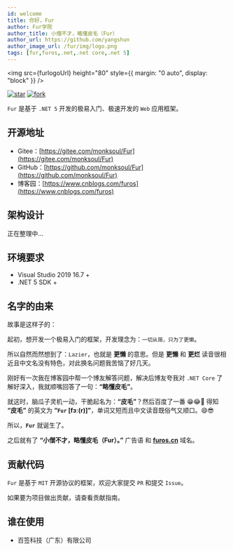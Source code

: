 ```yaml
---
id: welcome
title: 你好，Fur
author: Fur学院
author_title: 小僧不才，略懂皮毛（Fur）
author_url: https://github.com/yangshun
author_image_url: /fur/img/logo.png
tags: [fur,furos,.net,.net core,.net 5]
---
```




<img
  src={furlogoUrl}
  height="80"
  style={{ margin: "0 auto", display: "block" }}
/>

<div style={{textAlign:"center",marginTop:25}}>

[![star](https://gitee.com/monksoul/Fur/badge/star.svg?theme=dark)](https://gitee.com/monksoul/Fur/stargazers) [![fork](https://gitee.com/monksoul/Fur/badge/fork.svg?theme=dark)](https://gitee.com/monksoul/Fur/members)

</div>

<div style={{textAlign:"center"}}>

`Fur` 是基于 `.NET 5` 开发的极易入门、极速开发的 `Web` 应用框架。

</div>

## 开源地址

- Gitee：[https://gitee.com/monksoul/Fur](https://gitee.com/monksoul/Fur)
- GitHub：[https://github.com/monksoul/Fur](https://github.com/monksoul/Fur)
- 博客园：[https://www.cnblogs.com/furos](https://www.cnblogs.com/furos)

<!--truncate-->

## 架构设计

正在整理中...

## 环境要求

- Visual Studio 2019 16.7 +
- .NET 5 SDK +

## 名字的由来

故事是这样子的：

起初，想开发一个极易入门的框架，开发理念为：`一切从简，只为了更懒`。

所以自然而然想到了：`Lazier`，也就是 **更懒** 的意思。但是 **更懒** 和 **更烂** 读音很相近且中文名没有特色，对此换名问题我苦恼了好几天。

刚好有一次我在博客园中帮一个博友解答问题，解决后博友夸我对 `.NET Core` 了解好深入，我就顺嘴回答了一句：**“略懂皮毛”**。

就这时，脑瓜子灵机一动，干脆起名为：**“皮毛”**？然后百度了一番 😁😂🤣 得知 **“皮毛”** 的英文为 **“`Fur` [fɜː(r)]”**，单词又短而且中文读音既俗气又顺口。😄😎

所以，**`Fur`** 就诞生了。

之后就有了 **“小僧不才，略懂皮毛（Fur）。”** 广告语 和 **[furos.cn](https://furos.cn)** 域名。

## 贡献代码

`Fur` 是基于 `MIT` 开源协议的框架，欢迎大家提交 `PR` 和提交 `Issue`。

如果要为项目做出贡献，请查看贡献指南。

## 谁在使用

- 百签科技（广东）有限公司

